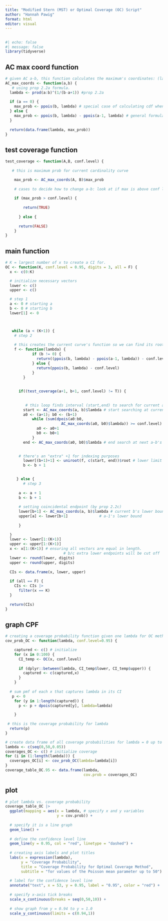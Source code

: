```yaml
---
title: "Modified Stern (MST) or Optimal Coverage (OC) Script"
author: "Hannah Pawig"
format: html
editor: visual
---
```


## 

```r
#| echo: false
#| message: false
library(tidyverse)
```

## AC max coord function

```r
# given AC a-b, this function calculates the maximum's coordinates: (lambda, max-prob)
AC_max_coords <- function(a,b) {
   # using prop 2.2a formula. 
  lambda <- prod(a:b)^(1/(b-a+1)) #prop 2.2a
  
  if (a == 0) {
    max_prob <- ppois(b, lambda) # special case of calculating cdf when a is 0
  } else {
    max_prob <- ppois(b, lambda) - ppois(a-1, lambda) # general formula
  }
  
  return(data.frame(lambda, max_prob))
}


```

## test coverage function

```r
test_coverage <- function(A,B, conf.level) {
  
   # this is maximum prob for current cardinality curve

    max_prob <- AC_max_coords(A, B)$max_prob
  
    # cases to decide how to change a-b: look at if max is above conf level
    
    if (max_prob > conf.level) {
      
        return(TRUE)
    
      } else {
      
      return(FALSE)
    }
}
```

## main function

```r
# K = largest number of x to create a CI for.
OC <- function(K, conf.level = 0.95, digits = 3, all = F) {
  x <- c(0:K)

  # initialize necessary vectors
  lower <- c()
  upper <- c()

  # step 1  
  a <- 0 # starting a
  b <- 0 # starting b
  lower[1] <- 0



   while (a < (K+1)) {
    # step 2
    
    # this creates the current curve's function so we can find its root.    
    f <- function(lambda) { 
            if (b != 0) {
              return((ppois(b, lambda) - ppois(a-1, lambda)) - conf.level)
            } else {
              return(ppois(b, lambda) - conf.level)
            }
        }  
       
     
      if((test_coverage(a+1, b+1, conf.level) != T)) {
        
        
         # this loop finds interval (start,end) to search for current a-b's root
        start <- AC_max_coords(a, b)$lambda # start searching at current a-b's maximum lambda
        a0 <- (a+1); b0 <- (b+1)
            while (sum(dpois(a0:b0,
                         AC_max_coords(a0, b0)$lambda)) >= conf.level) {
              a0 <- a0+1 
              b0 <- b0+1
            } 
        end <- AC_max_coords(a0, b0)$lambda # end search at next a-b's maximum lambda

        
      # there's an "extra" +1 for indexing purposes
        lower[(b+1)+1] <- uniroot(f, c(start, end))$root # lower limit for (b+1), aka new b
        b <- b + 1

        
     } else {
        # step 3
        
      a <- a + 1
      b <- b + 1
       
      # setting coincidental endpoint (by prop 2.2c)
      lower[b+1] <- AC_max_coords(a, b)$lambda # current b's lower bound
      upper[a] <- lower[b+1]              # a-1's lower bound
       
      }
  
  }
  lower <- lower[1:(K+1)]
  upper <- upper[1:(K+1)]
  x <- x[1:(K+1)] # ensuring all vectors are equal in length. 
                          # b/c extra lower endpoints will be cut off
  lower <- round(lower, digits)
  upper <- round(upper, digits)
  
  CIs <- data.frame(x, lower, upper)
  
  if (all == F) {
    CIs <- CIs |> 
      filter(x == K)
  }
                          
  return(CIs)
}
```

## graph CPF

```r
# creating a coverage probability function given one lambda for OC method
cov_prob_OC <- function(lambda, conf.level=0.95) {

    captured <- c() # initialize
    for (x in 0:100) {
      CI_temp <- OC(x, conf.level)
    
      if (dplyr::between(lambda, CI_temp$lower, CI_temp$upper)) {
        captured <- c(captured,x)
      }
    }
    
  # sum pmf of each x that captures lambda in its CI
   p <- 0
    for (y in 1:length(captured)) {
      p <- p + dpois(captured[y], lambda=lambda)

    }
  
 # this is the coverage probability for lambda
  return(p)
}

```

```r
# create data frame of all coverage probabilities for lambda = 0 up to lambda = 50
lambda <- c(seq(0,50,0.05))
coverages_OC <- c() # initialize coverage
for (i in (1:length(lambda))) {
  coverages_OC[i] <- cov_prob_OC(lambda=lambda[i])
}
coverage_table_OC.95 <- data.frame(lambda, 
                                   cov.prob = coverages_OC)


```

## plot

```r
# plot lambda vs. coverage probability
coverage_table_OC |> 
  ggplot(mapping = aes(x = lambda, # specify x and y variables
                       y = cov.prob)) +
  
  # specify it is a line graph
  geom_line() + 
  
  # define the confidence level line
  geom_line(y = 0.95, col = "red", linetype = "dashed") +
  
  # creating axis labels and plot titles
  labs(x = expression(lambda),
       y = "Coverage Probability",
       title = "Coverage Probability for Optimal Coverage Method",
       subtitle = "for values of the Poisson mean parameter up to 50") +
  
  # label for the confidence level line
  annotate("text", x = 53, y = 0.95, label = "0.95", color = "red") +
  
  # specify x-axis tick breaks
  scale_x_continuous(breaks = seq(0,50,10)) +
  
  # show graph from y = 0.94 to y = 1.0
  scale_y_continuous(limits = c(0.94,1))
```
